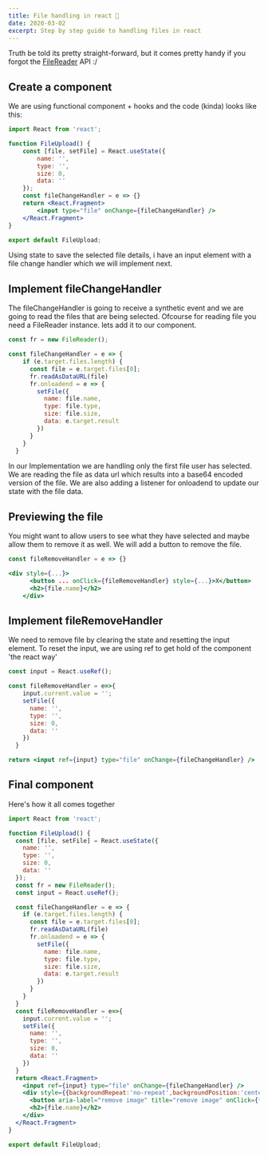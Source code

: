 ```yaml
---
title: File handling in react 📁
date: 2020-03-02
excerpt: Step by step guide to handling files in react
---
```

Truth be told its pretty straight-forward, but it comes pretty handy if you forgot the [FileReader](https://developer.mozilla.org/en-US/docs/Web/API/FileReader) API :/

## Create a component
We are using functional component + hooks and the code (kinda) looks like this:

```jsx
import React from 'react';

function FileUpload() {
    const [file, setFile] = React.useState({
        name: '',
        type: '',
        size: 0,
        data: ''
    });
    const fileChangeHandler = e => {}
    return <React.Fragment>
        <input type="file" onChange={fileChangeHandler} />
    </React.Fragment>
}

export default FileUpload;
```
Using state to save the selected file details, i have an input element with a file change handler which we will implement next.

## Implement fileChangeHandler

The fileChangeHandler is going to receive a synthetic event and we are going to read the files that are being selected.
Ofcourse for reading file you need a FileReader instance. lets add it to our component.

```js
const fr = new FileReader();

const fileChangeHandler = e => {
    if (e.target.files.length) {
      const file = e.target.files[0];
      fr.readAsDataURL(file)
      fr.onloadend = e => {
        setFile({
          name: file.name,
          type: file.type,
          size: file.size,
          data: e.target.result
        })
      }
    }
  }
```
In our Implementation we are handling only the first file user has selected. We are reading the file as data url which results into a base64 encoded version of the file.
We are also adding a listener for onloadend to update our state with the file data.

## Previewing the file
You might want to allow users to see what they have selected and maybe allow them to remove it as well. 
We will add a button to remove the file.

```jsx
const fileRemoveHandler = e => {}

<div style={...}>
      <button ... onClick={fileRemoveHandler} style={...}>X</button>
      <h2>{file.name}</h2>
    </div>
```

## Implement fileRemoveHandler
We need to remove file by clearing the state and resetting the input element. To reset the input, we are using ref to get hold of the component 'the react way'

```jsx
const input = React.useRef();

const fileRemoveHandler = e=>{
    input.current.value = '';
    setFile({
      name: '',
      type: '',
      size: 0,
      data: ''
    })
  }

return <input ref={input} type="file" onChange={fileChangeHandler} />
```

## Final component
Here's how it all comes together
```jsx
import React from 'react';

function FileUpload() {
  const [file, setFile] = React.useState({
    name: '',
    type: '',
    size: 0,
    data: ''
  });
  const fr = new FileReader();
  const input = React.useRef();

  const fileChangeHandler = e => {
    if (e.target.files.length) {
      const file = e.target.files[0];
      fr.readAsDataURL(file)
      fr.onloadend = e => {
        setFile({
          name: file.name,
          type: file.type,
          size: file.size,
          data: e.target.result
        })
      }
    }
  }
  const fileRemoveHandler = e=>{
    input.current.value = '';
    setFile({
      name: '',
      type: '',
      size: 0,
      data: ''
    })
  }
  return <React.Fragment>
    <input ref={input} type="file" onChange={fileChangeHandler} />
    <div style={{backgroundRepeat:'no-repeat',backgroundPosition:'center',backgroundSize: 'contain', backgroundImage: `url(${file.data})`, height: '20em', width: '15em', border: '1px solid darkgray', borderRadius: '10px', margin:'auto',marginTop:'5em' }}>
      <button aria-label="remove image" title="remove image" onClick={fileRemoveHandler} style={{float:'right'}}>X</button>
      <h2>{file.name}</h2>
    </div>
  </React.Fragment>
}

export default FileUpload;
```